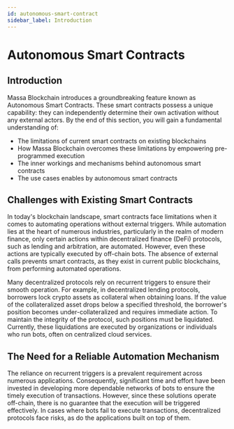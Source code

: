 ```yaml
---
id: autonomous-smart-contract
sidebar_label: Introduction
---
```


# Autonomous Smart Contracts

## Introduction

Massa Blockchain introduces a groundbreaking feature known as Autonomous Smart Contracts.
These smart contracts possess a unique capability: they can independently determine their own activation without any external actors.
By the end of this section, you will gain a fundamental understanding of:

- The limitations of current smart contracts on existing blockchains
- How Massa Blockchain overcomes these limitations by empowering pre-programmed execution
- The inner workings and mechanisms behind autonomous smart contracts
- The use cases enables by autonomous smart contracts

## Challenges with Existing Smart Contracts

In today's blockchain landscape, smart contracts face limitations when it comes to automating operations without external triggers. 
While automation lies at the heart of numerous industries, particularly in the realm of modern finance, only 
certain actions within decentralized finance (DeFi) protocols, such as lending and arbitration, are automated. 
However, even these actions are typically executed by off-chain bots. The absence of external calls prevents smart contracts, 
as they exist in current public blockchains, from performing automated operations.

Many decentralized protocols rely on recurrent triggers to ensure their smooth operation. 
For example, in decentralized lending protocols, borrowers lock crypto assets as collateral when obtaining loans. 
If the value of the collateralized asset drops below a specified threshold, the borrower's position becomes under-collateralized 
and requires immediate action. To maintain the integrity of the protocol, such positions must be liquidated. Currently, 
these liquidations are executed by organizations or individuals who run bots, often on centralized cloud services.

## The Need for a Reliable Automation Mechanism

The reliance on recurrent triggers is a prevalent requirement across numerous applications. 
Consequently, significant time and effort have been invested in developing more dependable networks of bots to ensure 
the timely execution of transactions. 
However, since these solutions operate off-chain, there is no guarantee that the execution will be triggered effectively. 
In cases where bots fail to execute transactions, decentralized protocols face risks, as do the applications built on top of them.
